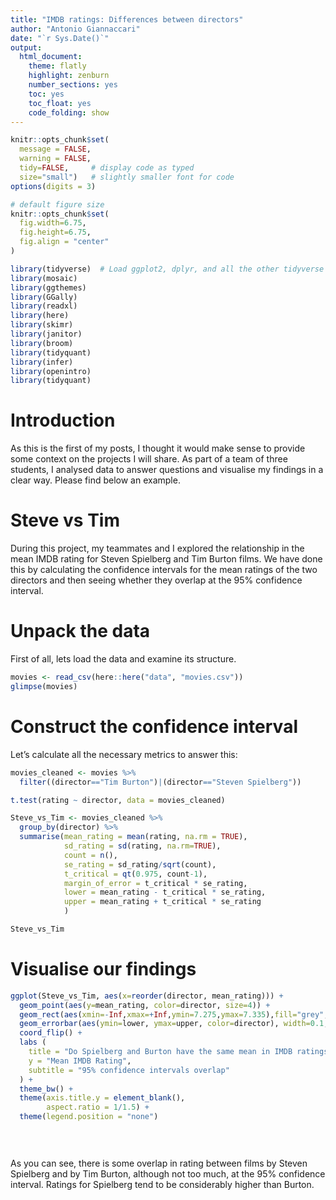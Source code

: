 ```yaml
---
title: "IMDB ratings: Differences between directors"
author: "Antonio Giannaccari"
date: "`r Sys.Date()`"
output:
  html_document:
    theme: flatly
    highlight: zenburn
    number_sections: yes
    toc: yes
    toc_float: yes
    code_folding: show
---
```



```r
knitr::opts_chunk$set(
  message = FALSE, 
  warning = FALSE, 
  tidy=FALSE,     # display code as typed
  size="small")   # slightly smaller font for code
options(digits = 3)

# default figure size
knitr::opts_chunk$set(
  fig.width=6.75, 
  fig.height=6.75,
  fig.align = "center"
)
```


```r
library(tidyverse)  # Load ggplot2, dplyr, and all the other tidyverse packages
library(mosaic)
library(ggthemes)
library(GGally)
library(readxl)
library(here)
library(skimr)
library(janitor)
library(broom)
library(tidyquant)
library(infer)
library(openintro)
library(tidyquant)
```

# Introduction

As this is the first of my posts, I thought it would make sense to provide some context on the projects I will share. As  part of a team of three students, I analysed data to answer questions and visualise my findings in a clear way. Please find below an example.

# Steve vs Tim
During this project, my teammates and I explored the relationship in the mean IMDB rating for Steven Spielberg and Tim Burton films. We have done this by calculating the confidence intervals for the mean ratings of the two directors and then seeing whether they overlap at the 95% confidence interval. 

# Unpack the data
First of all, lets load the data and examine its structure.

```r
movies <- read_csv(here::here("data", "movies.csv"))
glimpse(movies)
```

# Construct the confidence interval
Let's calculate all the necessary metrics to answer this: 

```r

movies_cleaned <- movies %>% 
  filter((director=="Tim Burton")|(director=="Steven Spielberg"))

t.test(rating ~ director, data = movies_cleaned)

Steve_vs_Tim <- movies_cleaned %>%
  group_by(director) %>%
  summarise(mean_rating = mean(rating, na.rm = TRUE),
            sd_rating = sd(rating, na.rm=TRUE),
            count = n(),
            se_rating = sd_rating/sqrt(count),
            t_critical = qt(0.975, count-1), 
            margin_of_error = t_critical * se_rating,
            lower = mean_rating - t_critical * se_rating,
            upper = mean_rating + t_critical * se_rating
            )

Steve_vs_Tim

```

# Visualise our findings

```r

ggplot(Steve_vs_Tim, aes(x=reorder(director, mean_rating))) +
  geom_point(aes(y=mean_rating, color=director, size=4)) +
  geom_rect(aes(xmin=-Inf,xmax=+Inf,ymin=7.275,ymax=7.335),fill="grey",alpha=1)+
  geom_errorbar(aes(ymin=lower, ymax=upper, color=director), width=0.1, size=1.5) +
  coord_flip() +
  labs (
    title = "Do Spielberg and Burton have the same mean in IMDB ratings?",
    y = "Mean IMDB Rating",
    subtitle = "95% confidence intervals overlap"
  ) +
  theme_bw() +
  theme(axis.title.y = element_blank(),
        aspect.ratio = 1/1.5) +
  theme(legend.position = "none")

  
  
```
As you can see, there is some overlap in rating between films by Steven Spielberg and  by Tim Burton, although not too much, at the 95% confidence interval. Ratings for Spielberg tend to be considerably higher than Burton.
